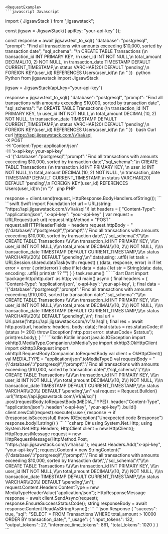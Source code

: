 
    <RequestExample>
    ```javascript Javascript
import { JigsawStack } from "jigsawstack";

const jigsaw = JigsawStack({ apiKey: "your-api-key" });

const response = await jigsaw.text_to_sql({
      "database": "postgresql",
      "prompt": "Find all transactions with amounts exceeding $10,000, sorted by transaction date",
      "sql_schema": "\n            CREATE TABLE Transactions (\n              transaction_id INT PRIMARY KEY, \n              user_id INT NOT NULL,\n              total_amount DECIMAL(10, 2) NOT NULL, \n              transaction_date TIMESTAMP DEFAULT CURRENT_TIMESTAMP,\n              status VARCHAR(20) DEFAULT 'pending',\n              FOREIGN KEY(user_id) REFERENCES Users(user_id)\n            )\n          "
})
    ```
    ```python Python
from jigsawstack import JigsawStack

jigsaw = JigsawStack(api_key="your-api-key")

response = jigsaw.text_to_sql({
      "database": "postgresql",
      "prompt": "Find all transactions with amounts exceeding $10,000, sorted by transaction date",
      "sql_schema": "\n            CREATE TABLE Transactions (\n              transaction_id INT PRIMARY KEY, \n              user_id INT NOT NULL,\n              total_amount DECIMAL(10, 2) NOT NULL, \n              transaction_date TIMESTAMP DEFAULT CURRENT_TIMESTAMP,\n              status VARCHAR(20) DEFAULT 'pending',\n              FOREIGN KEY(user_id) REFERENCES Users(user_id)\n            )\n          "
})
    ```
    ```bash Curl
curl https://api.jigsawstack.com//v1/ai/sql \
 -X POST \
 -H 'Content-Type: application/json' \
 -H 'x-api-key: your-api-key' \
 -d '{"database":"postgresql","prompt":"Find all transactions with amounts exceeding $10,000, sorted by transaction date","sql_schema":"\\n            CREATE TABLE Transactions \(\\n              transaction_id INT PRIMARY KEY, \\n              user_id INT NOT NULL,\\n              total_amount DECIMAL\(10, 2\) NOT NULL, \\n              transaction_date TIMESTAMP DEFAULT CURRENT_TIMESTAMP,\\n              status VARCHAR\(20\) DEFAULT \'pending\',\\n              FOREIGN KEY\(user_id\) REFERENCES Users\(user_id\)\\n            \)\\n          "}'
    ```
    ```php PHP
<?php
$ch = curl_init();
curl_setopt($ch, CURLOPT_URL, 'https://api.jigsawstack.com//v1/ai/sql');
curl_setopt($ch, CURLOPT_RETURNTRANSFER, true);
curl_setopt($ch, CURLOPT_CUSTOMREQUEST, 'POST');
curl_setopt($ch, CURLOPT_HTTPHEADER, [
    'Content-Type: application/json',
    'x-api-key: your-api-key',
]);
curl_setopt($ch, CURLOPT_POSTFIELDS, '{"database":"postgresql","prompt":"Find all transactions with amounts exceeding $10,000, sorted by transaction date","sql_schema":"\\\\n            CREATE TABLE Transactions \\(\\\\n              transaction_id INT PRIMARY KEY, \\\\n              user_id INT NOT NULL,\\\\n              total_amount DECIMAL\\(10, 2\\) NOT NULL, \\\\n              transaction_date TIMESTAMP DEFAULT CURRENT_TIMESTAMP,\\\\n              status VARCHAR\\(20\\) DEFAULT \\pending\',\\n');

$response = curl_exec($ch);

curl_close($ch);

    ```
    ```ruby Ruby
require 'net/http'

uri = URI('https://api.jigsawstack.com//v1/ai/sql')
req = Net::HTTP::Post.new(uri)
req.content_type = 'application/json'
req['x-api-key'] = 'your-api-key'

req.body = '{"database":"postgresql","prompt":"Find all transactions with amounts exceeding $10,000, sorted by transaction date","sql_schema":"\\\\n            CREATE TABLE Transactions \\(\\\\n              transaction_id INT PRIMARY KEY, \\\\n              user_id INT NOT NULL,\\\\n              total_amount DECIMAL\\(10, 2\\) NOT NULL, \\\\n              transaction_date TIMESTAMP DEFAULT CURRENT_TIMESTAMP,\\\\n              status VARCHAR\\(20\\) DEFAULT \\pending\',\\n'

req_options = {
  use_ssl: uri.scheme == 'https'
}
res = Net::HTTP.start(uri.hostname, uri.port, req_options) do |http|
  http.request(req)
end

    ```
    ```go Go
package main

import (
	"fmt"
	"io"
	"log"
	"net/http"
	"strings"
)

func main() {
	client := &http.Client{}
	var data = strings.NewReader(`{"database":"postgresql","prompt":"Find all transactions with amounts exceeding $10,000, sorted by transaction date","sql_schema":"\\n            CREATE TABLE Transactions \(\\n              transaction_id INT PRIMARY KEY, \\n              user_id INT NOT NULL,\\n              total_amount DECIMAL\(10, 2\) NOT NULL, \\n              transaction_date TIMESTAMP DEFAULT CURRENT_TIMESTAMP,\\n              status VARCHAR\(20\) DEFAULT \pending',\n`)
	req, err := http.NewRequest("POST", "https://api.jigsawstack.com//v1/ai/sql", data)
	if err != nil {
		log.Fatal(err)
	}
	req.Header.Set("Content-Type", "application/json")
	req.Header.Set("x-api-key", "your-api-key")
	resp, err := client.Do(req)
	if err != nil {
		log.Fatal(err)
	}
	defer resp.Body.Close()
	bodyText, err := io.ReadAll(resp.Body)
	if err != nil {
		log.Fatal(err)
	}
	fmt.Printf("%s\n", bodyText)
}

    ```
    ```java Java
import java.io.IOException;
import java.net.URI;
import java.net.http.HttpClient;
import java.net.http.HttpRequest;
import java.net.http.HttpRequest.BodyPublishers;
import java.net.http.HttpResponse;

HttpClient client = HttpClient.newHttpClient();

HttpRequest request = HttpRequest.newBuilder()
    .uri(URI.create("https://api.jigsawstack.com//v1/ai/sql"))
    .POST(BodyPublishers.ofString("{\"database\":\"postgresql\",\"prompt\":\"Find all transactions with amounts exceeding $10,000, sorted by transaction date\",\"sql_schema\":\"\\\\n            CREATE TABLE Transactions \\(\\\\n              transaction_id INT PRIMARY KEY, \\\\n              user_id INT NOT NULL,\\\\n              total_amount DECIMAL\\(10, 2\\) NOT NULL, \\\\n              transaction_date TIMESTAMP DEFAULT CURRENT_TIMESTAMP,\\\\n              status VARCHAR\\(20\\) DEFAULT \\pending',\\n"))
    .setHeader("Content-Type", "application/json")
    .setHeader("x-api-key", "your-api-key")
    .build();

HttpResponse<String> response = client.send(request, HttpResponse.BodyHandlers.ofString());

    ```
    ```swift Swift
import Foundation

let url = URL(string: "https://api.jigsawstack.com//v1/ai/sql")!
let headers = [
    "Content-Type": "application/json",
    "x-api-key": "your-api-key"
]

var request = URLRequest(url: url)
request.httpMethod = "POST"
request.allHTTPHeaderFields = headers
request.httpBody = "{\"database\":\"postgresql\",\"prompt\":\"Find all transactions with amounts exceeding $10,000, sorted by transaction date\",\"sql_schema\":\"\\\\n            CREATE TABLE Transactions \\(\\\\n              transaction_id INT PRIMARY KEY, \\\\n              user_id INT NOT NULL,\\\\n              total_amount DECIMAL\\(10, 2\\) NOT NULL, \\\\n              transaction_date TIMESTAMP DEFAULT CURRENT_TIMESTAMP,\\\\n              status VARCHAR\\(20\\) DEFAULT \\pending',\\n".data(using: .utf8)

let task = URLSession.shared.dataTask(with: request) { (data, response, error) in
    if let error = error {
        print(error)
    } else if let data = data {
        let str = String(data: data, encoding: .utf8)
        print(str ?? "")
    }
}

task.resume()

    ```
    ```dart Dart
import 'package:http/http.dart' as http;

void main() async {
  final headers = {
    'Content-Type': 'application/json',
    'x-api-key': 'your-api-key',
  };

  final data = '{"database":"postgresql","prompt":"Find all transactions with amounts exceeding \$10,000, sorted by transaction date","sql_schema":"\\\\n            CREATE TABLE Transactions \\(\\\\n              transaction_id INT PRIMARY KEY, \\\\n              user_id INT NOT NULL,\\\\n              total_amount DECIMAL\\(10, 2\\) NOT NULL, \\\\n              transaction_date TIMESTAMP DEFAULT CURRENT_TIMESTAMP,\\\\n              status VARCHAR\\(20\\) DEFAULT \\pending\',\\n';

  final url = Uri.parse('https://api.jigsawstack.com//v1/ai/sql');

  final res = await http.post(url, headers: headers, body: data);
  final status = res.statusCode;
  if (status != 200) throw Exception('http.post error: statusCode= $status');

  print(res.body);
}

    ```
    ```kotlin Kotlin
import java.io.IOException
import okhttp3.MediaType.Companion.toMediaType
import okhttp3.OkHttpClient
import okhttp3.Request
import okhttp3.RequestBody.Companion.toRequestBody

val client = OkHttpClient()

val MEDIA_TYPE = "application/json".toMediaType()

val requestBody = "{\"database\":\"postgresql\",\"prompt\":\"Find all transactions with amounts exceeding \$10,000, sorted by transaction date\",\"sql_schema\":\"\\\\n            CREATE TABLE Transactions \\(\\\\n              transaction_id INT PRIMARY KEY, \\\\n              user_id INT NOT NULL,\\\\n              total_amount DECIMAL\\(10, 2\\) NOT NULL, \\\\n              transaction_date TIMESTAMP DEFAULT CURRENT_TIMESTAMP,\\\\n              status VARCHAR\\(20\\) DEFAULT \\pending',\\n"

val request = Request.Builder()
  .url("https://api.jigsawstack.com//v1/ai/sql")
  .post(requestBody.toRequestBody(MEDIA_TYPE))
  .header("Content-Type", "application/json")
  .header("x-api-key", "your-api-key")
  .build()

client.newCall(request).execute().use { response ->
  if (!response.isSuccessful) throw IOException("Unexpected code $response")
  response.body!!.string()
}

    ```
    ```csharp C#
using System.Net.Http;
using System.Net.Http.Headers;

HttpClient client = new HttpClient();

HttpRequestMessage request = new HttpRequestMessage(HttpMethod.Post, "https://api.jigsawstack.com//v1/ai/sql");

request.Headers.Add("x-api-key", "your-api-key");

request.Content = new StringContent("{\"database\":\"postgresql\",\"prompt\":\"Find all transactions with amounts exceeding $10,000, sorted by transaction date\",\"sql_schema\":\"\\\\n            CREATE TABLE Transactions \\(\\\\n              transaction_id INT PRIMARY KEY, \\\\n              user_id INT NOT NULL,\\\\n              total_amount DECIMAL\\(10, 2\\) NOT NULL, \\\\n              transaction_date TIMESTAMP DEFAULT CURRENT_TIMESTAMP,\\\\n              status VARCHAR\\(20\\) DEFAULT \\pending',\\n");
request.Content.Headers.ContentType = new MediaTypeHeaderValue("application/json");

HttpResponseMessage response = await client.SendAsync(request);
response.EnsureSuccessStatusCode();
string responseBody = await response.Content.ReadAsStringAsync();

    ```
    </RequestExample>
    <ResponseExample>
    ```json Response
{
      "success": true,
      "sql": "SELECT * FROM Transactions WHERE total_amount > 10000 ORDER BY transaction_date;",
      "_usage": {
            "input_tokens": 132,
            "output_tokens": 27,
            "inference_time_tokens": 861,
            "total_tokens": 1020
      }
}
    ```
    </ResponseExample>
    
    
